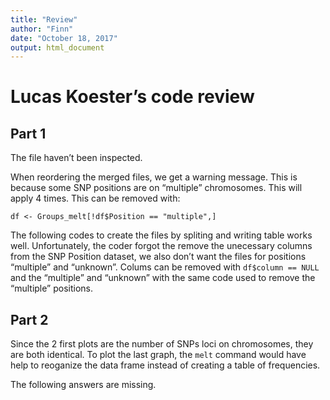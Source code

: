 ---
title: "Review"
author: "Finn"
date: "October 18, 2017"
output: html_document
---

# Lucas Koester's code review

## Part 1

The file haven't been inspected.

When reordering the merged files, we get a warning message. This is because some SNP positions are on "multiple" chromosomes. This will apply 4 times. This can be removed with:

```df <- Groups_melt[!df$Position == "multiple",]```

The following codes to create the files by spliting and writing table works well. Unfortunately, the coder forgot the remove the unecessary columns from the SNP Position dataset, we also don't want the files for positions "multiple" and "unknown". Colums can be removed with ```df$column == NULL``` and the "multiple" and "unknown" with the same code used to remove the "multiple" positions.

## Part 2

Since the 2 first plots are the number of SNPs loci on chromosomes, they are both identical. To plot the last graph, the ```melt``` command would have help to reoganize the data frame instead of creating a table of frequencies.

The following answers are missing.

